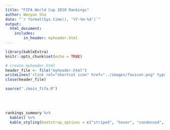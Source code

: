 ```yaml
---
title: "FIFA World Cup 2018 Rankings"
author: Wenyao Sha
date: "`r format(Sys.time(), '%Y-%m-%d')`"
output: 
  html_document:
    includes:
        in_header: myheader.html
---
```


```r
library(kableExtra)
knitr::opts_chunk$set(echo = TRUE)

# create myheader.html
header_file <- file("myheader.html")
writeLines('<link rel="shortcut icon" href="../images/favicon.png" type="image/x-icon">', header_file)
close(header_file)

source("./main_fifa.R")
```

<br><br>

```r
rankings_summary %>% 
  kable() %>%
  kable_styling(bootstrap_options = c("striped", "hover", "condensed", "responsive"), full_width = T)
```

<br><br>
